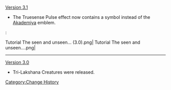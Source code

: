 [[Version 3.1]]
* The Truesense Pulse effect now contains a {{Dendro}} symbol instead of the [[Akademiya]] emblem.
:<gallery>
Tutorial The seen and unseen... (3.0).png|{{Color|Old}}
Tutorial The seen and unseen....png|{{Color|New}}
</gallery>
----
[[Version 3.0]]
* Tri-Lakshana Creatures were released.
<noinclude>[[Category:Change History]]</noinclude>